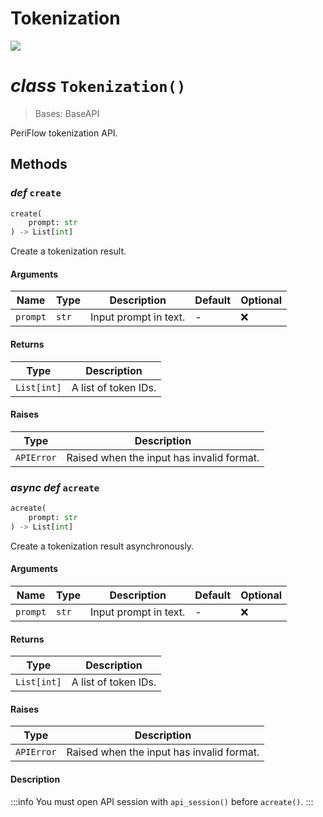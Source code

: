 # Tokenization

<a href="https://github.com/friendliai/periflow-client/tree/main/periflow/sdk/api/tokenization.py">
    <img src="https://img.shields.io/badge/View%20source%20on%20GitHub-181717?style=for-the-badge&logo=Github" />
</a>

# _class_ `Tokenization()`

> Bases: BaseAPI

PeriFlow tokenization API.

## Methods

### _def_ `create`

```python
create(
    prompt: str
) -> List[int]
```

Create a tokenization result.

#### Arguments

| Name | Type | Description | Default | Optional |
|------|------|-------------|---------|----------|
| `prompt` | `str` | Input prompt in text. | - | ❌ |

#### Returns

| Type | Description |
|------|-------------|
| `List[int]` | A list of token IDs. |

#### Raises

| Type | Description |
|------|-------------|
| `APIError` | Raised when the input has invalid format. |

### _async def_ `acreate`

```python
acreate(
    prompt: str
) -> List[int]
```

Create a tokenization result asynchronously.

#### Arguments

| Name | Type | Description | Default | Optional |
|------|------|-------------|---------|----------|
| `prompt` | `str` | Input prompt in text. | - | ❌ |

#### Returns

| Type | Description |
|------|-------------|
| `List[int]` | A list of token IDs. |

#### Raises

| Type | Description |
|------|-------------|
| `APIError` | Raised when the input has invalid format. |

#### Description

:::info
You must open API session with `api_session()` before `acreate()`.
:::
